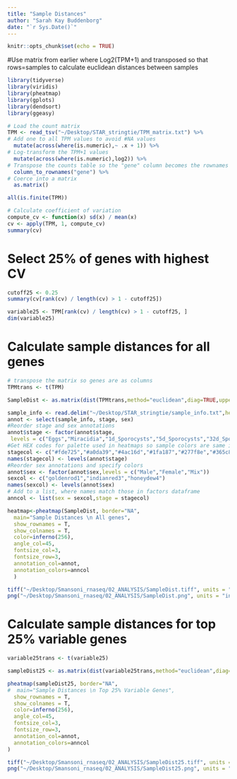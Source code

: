 ```yaml
---
title: "Sample Distances"
author: "Sarah Kay Buddenborg"
date: "`r Sys.Date()`"
---
```


```r
knitr::opts_chunk$set(echo = TRUE)
```

#Use matrix from earlier where Log2(TPM+1) and transposed so that rows=samples to calculate euclidean distances between samples

```r
library(tidyverse)
library(viridis)
library(pheatmap)
library(gplots)
library(dendsort)
library(ggeasy)

# Load the count matrix
TPM <- read_tsv("~/Desktop/STAR_stringtie/TPM_matrix.txt") %>%
# Add one to all TPM values to avoid #NA values
  mutate(across(where(is.numeric),~ .x + 1)) %>%
# Log-transform the TPM+1 values
  mutate(across(where(is.numeric),log2)) %>%
# Transpose the counts table so the "gene" column becomes the rownames
  column_to_rownames("gene") %>%
# Coerce into a matrix
  as.matrix()

all(is.finite(TPM))

# Calculate coefficient of variation
compute_cv <- function(x) sd(x) / mean(x)
cv <- apply(TPM, 1, compute_cv)
summary(cv)
```

# Select 25% of genes with highest CV

```r
cutoff25 <- 0.25
summary(cv[rank(cv) / length(cv) > 1 - cutoff25])
```

```r
variable25 <- TPM[rank(cv) / length(cv) > 1 - cutoff25, ]
dim(variable25)
```

# Calculate sample distances for all genes

```r
# transpose the matrix so genes are as columns
TPMtrans <- t(TPM)

SampleDist <- as.matrix(dist(TPMtrans,method="euclidean",diag=TRUE,upper=TRUE),header=TRUE,rownames=1)

sample_info <- read.delim("~/Desktop/STAR_stringtie/sample_info.txt",header = TRUE,row.names = 1)
annot <- select(sample_info, stage, sex)
#Reorder stage and sex annotations
annot$stage <- factor(annot$stage,
 levels = c("Eggs","Miracidia","1d_Sporocysts","5d_Sporocysts","32d_Sporocysts","Cercariae","2d_Somules","Juveniles"))
#Get HEX codes for palette used in heatmaps so sample colors are same in all plots
stagecol <- c("#fde725","#a0da39","#4ac16d","#1fa187","#277f8e","#365c8d","#46327e","#440154")
names(stagecol) <- levels(annot$stage)
#Reorder sex annotations and specify colors
annot$sex <- factor(annot$sex,levels = c("Male","Female","Mix"))
sexcol <- c("goldenrod1","indianred3","honeydew4")
names(sexcol) <- levels(annot$sex)
# Add to a list, where names match those in factors dataframe
anncol <- list(sex = sexcol,stage = stagecol)

heatmap<-pheatmap(SampleDist, border="NA",
  main="Sample Distances \n All genes",
  show_rownames = T,
  show_colnames = T,
  color=inferno(256),
  angle_col=45,
  fontsize_col=3,
  fontsize_row=3,
  annotation_col=annot,
  annotation_colors=anncol
  )

tiff("~/Desktop/Smansoni_rnaseq/02_ANALYSIS/SampleDist.tiff", units = "in", width = 10, height = 8, res = 700)
png("~/Desktop/Smansoni_rnaseq/02_ANALYSIS/SampleDist.png", units = "in", width = 10, height = 8, res = 700)
```

# Calculate sample distances for top 25% variable genes

```r
variable25trans <- t(variable25)

sampleDist25 <- as.matrix(dist(variable25trans,method="euclidean",diag=TRUE,upper=TRUE),header=TRUE,rownames=1)

pheatmap(sampleDist25, border="NA",
#  main="Sample Distances \n Top 25% Variable Genes",
  show_rownames = T,
  show_colnames = T,
  color=inferno(256),
  angle_col=45,
  fontsize_col=3,
  fontsize_row=3,
  annotation_col=annot,
  annotation_colors=anncol
)

tiff("~/Desktop/Smansoni_rnaseq/02_ANALYSIS/SampleDist25.tiff", units = "in", width = 10, height = 8, res = 700)
png("~/Desktop/Smansoni_rnaseq/02_ANALYSIS/SampleDist25.png", units = "in", width = 12, height = 8, res = 1000)

```